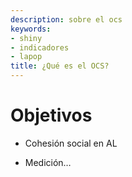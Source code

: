 ```yaml
---
description: sobre el ocs
keywords:
- shiny
- indicadores
- lapop
title: ¿Qué es el OCS?
---
```


# Objetivos

* Cohesión social en AL

* Medición...




